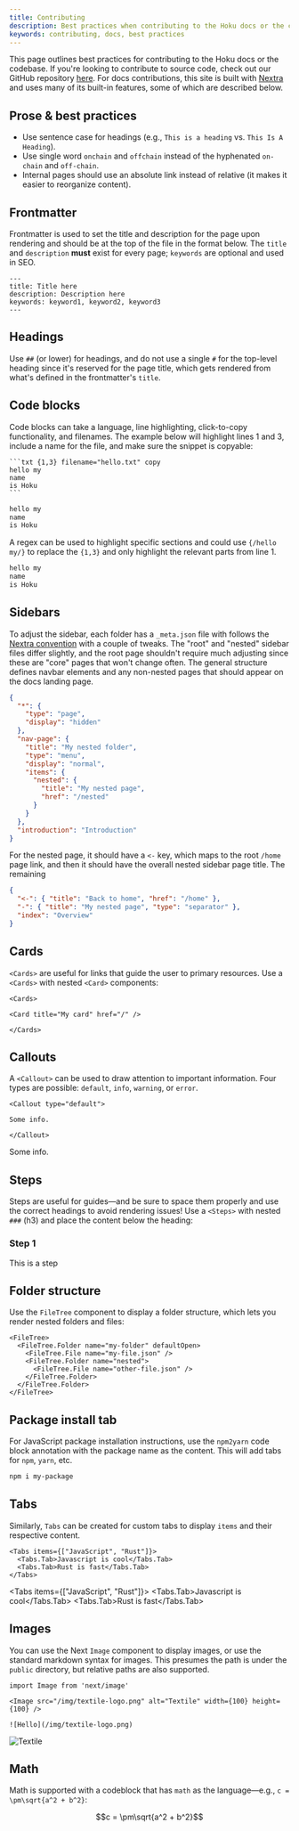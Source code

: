 ```yaml
---
title: Contributing
description: Best practices when contributing to the Hoku docs or the codebase.
keywords: contributing, docs, best practices
---
```



This page outlines best practices for contributing to the Hoku docs or the codebase. If you're looking to contribute to
source code, check out our GitHub repository [here](https://github.com/hokunetwork). For docs contributions, this site
is built with [Nextra](https://nextra.site/docs) and uses many of its built-in features, some of which are described
below.

## Prose & best practices

- Use sentence case for headings (e.g., `This is a heading` vs. `This Is A Heading`).
- Use single word `onchain` and `offchain` instead of the hyphenated `on-chain` and `off-chain`.
- Internal pages should use an absolute link instead of relative (it makes it easier to reorganize content).

## Frontmatter

Frontmatter is used to set the title and description for the page upon rendering and should be at the top of the file in
the format below. The `title` and `description` **must** exist for every page; `keywords` are optional and used in SEO.

```mdx
---
title: Title here
description: Description here
keywords: keyword1, keyword2, keyword3
---
```

## Headings

Use `##` (or lower) for headings, and do not use a single `#` for the top-level heading since it's reserved for the page
title, which gets rendered from what's defined in the frontmatter's `title`.

## Code blocks

Code blocks can take a language, line highlighting, click-to-copy functionality, and filenames. The example below will
highlight lines 1 and 3, include a name for the file, and make sure the snippet is copyable:

````mdx copy
```txt {1,3} filename="hello.txt" copy
hello my
name
is Hoku
```
````

```txt {1,3} filename="hello.txt" copy
hello my
name
is Hoku
```

A regex can be used to highlight specific sections and could use `{/hello my/}` to replace the `{1,3}` and only
highlight the relevant parts from line 1.

```txt {/hello my/} filename="hello.txt" copy
hello my
name
is Hoku
```

## Sidebars

To adjust the sidebar, each folder has a `_meta.json` file with follows the
[Nextra convention](https://nextra.site/docs/docs-theme/page-configuration) with a couple of tweaks. The "root" and
"nested" sidebar files differ slightly, and the root page shouldn't require much adjusting since these are "core" pages
that won't change often. The general structure defines navbar elements and any non-nested pages that should appear on
the docs landing page.

```json filename="pages/_meta.json"
{
  "*": {
    "type": "page",
    "display": "hidden"
  },
  "nav-page": {
    "title": "My nested folder",
    "type": "menu",
    "display": "normal",
    "items": {
      "nested": {
        "title": "My nested page",
        "href": "/nested"
      }
    }
  },
  "introduction": "Introduction"
}
```

For the nested page, it should have a `<-` key, which maps to the root `/home` page link, and then it should have the
overall nested sidebar page title. The remaining

```json filename="pages/nested/_meta.json"
{
  "<-": { "title": "Back to home", "href": "/home" },
  "-": { "title": "My nested page", "type": "separator" },
  "index": "Overview"
}
```

## Cards

`<Cards>` are useful for links that guide the user to primary resources. Use a `<Cards>` with nested `<Card>`
components:

```mdx
<Cards>

<Card title="My card" href="/" />

</Cards>
```

<Cards>

<Card title="My card" href="/" />

</Cards>

## Callouts

A `<Callout>` can be used to draw attention to important information. Four types are possible: `default`, `info`,
`warning`, or `error`.

```mdx
<Callout type="default">

Some info.

</Callout>
```

<Callout type="default">

Some info.

</Callout>

## Steps

Steps are useful for guides—and be sure to space them properly and use the correct headings to avoid rendering issues!
Use a `<Steps>` with nested `###` (h3) and place the content below the heading:

<Steps>

### Step 1

This is a step

</Steps>

## Folder structure

Use the `FileTree` component to display a folder structure, which lets you render nested folders and files:

```
<FileTree>
  <FileTree.Folder name="my-folder" defaultOpen>
    <FileTree.File name="my-file.json" />
    <FileTree.Folder name="nested">
      <FileTree.File name="other-file.json" />
    </FileTree.Folder>
  </FileTree.Folder>
</FileTree>
```

<FileTree>
  <FileTree.Folder name="my-folder" defaultOpen>
    <FileTree.File name="my-file.json" />
    <FileTree.Folder name="nested" defaultOpen>
      <FileTree.File name="other-file.json" />
    </FileTree.Folder>
  </FileTree.Folder>
</FileTree>

## Package install tab

For JavaScript package installation instructions, use the `npm2yarn` code block annotation with the package name as the
content. This will add tabs for `npm`, `yarn`, etc.

```sh npm2yarn
npm i my-package
```

## Tabs

Similarly, `Tabs` can be created for custom tabs to display `items` and their respective content.

```mdx
<Tabs items={["JavaScript", "Rust"]}>
  <Tabs.Tab>Javascript is cool</Tabs.Tab>
  <Tabs.Tab>Rust is fast</Tabs.Tab>
</Tabs>
```

<Tabs items={["JavaScript", "Rust"]}>
  <Tabs.Tab>Javascript is cool</Tabs.Tab>
  <Tabs.Tab>Rust is fast</Tabs.Tab>
</Tabs>

## Images

You can use the Next `Image` component to display images, or use the standard markdown syntax for images. This presumes
the path is under the `public` directory, but relative paths are also supported.

```
import Image from 'next/image'

<Image src="/img/textile-logo.png" alt="Textile" width={100} height={100} />

![Hello](/img/textile-logo.png)
```

<Image src="/img/textile-logo.png" alt="Textile" width={100} height={100} />

## Math

Math is supported with a codeblock that has `math` as the language—e.g., `c = \pm\sqrt{a^2 + b^2}`:

```math
c = \pm\sqrt{a^2 + b^2}
```
